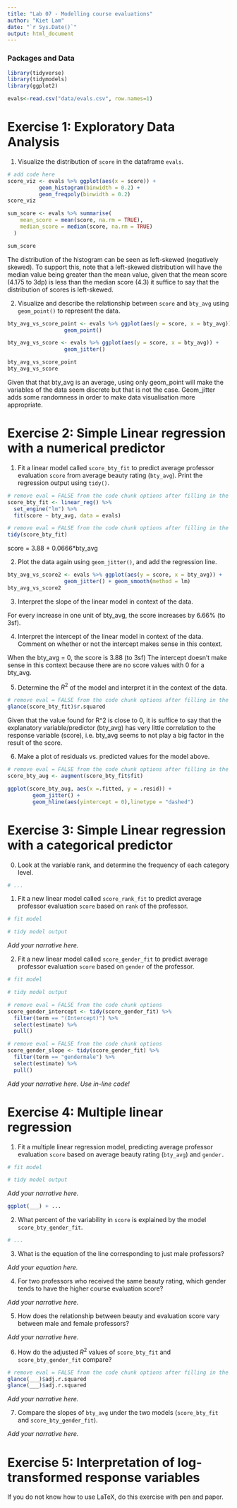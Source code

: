 ```yaml
---
title: "Lab 07 - Modelling course evaluations"
author: "Kiet Lam"
date: "`r Sys.Date()`"
output: html_document
---
```


### Packages and Data

```r
library(tidyverse)
library(tidymodels)
library(ggplot2)
```


```r
evals<-read.csv("data/evals.csv", row.names=1)
```


# Exercise 1: Exploratory Data Analysis

1.  Visualize the distribution of `score` in the dataframe `evals`.

```r
# add code here
score_viz <- evals %>% ggplot(aes(x = score)) +
          geom_histogram(binwidth = 0.2) + 
          geom_freqpoly(binwidth = 0.2)
score_viz

sum_score <- evals %>% summarise( 
    mean_score = mean(score, na.rm = TRUE),
    median_score = median(score, na.rm = TRUE)
  )

sum_score
```

The distribution of the histogram can be seen as left-skewed (negatively skewed). To support this, note that a left-skewed distribution will have the median value being greater than the mean value, given that the mean score (4.175 to 3dp) is less than the median score (4.3) it suffice to say that the distribution of scores is left-skewed.

2.  Visualize and describe the relationship between `score` and `bty_avg` using `geom_point()` to represent the data. 

```r
bty_avg_vs_score_point <- evals %>% ggplot(aes(y = score, x = bty_avg)) +
                  geom_point()

bty_avg_vs_score <- evals %>% ggplot(aes(y = score, x = bty_avg)) +
                  geom_jitter()

bty_avg_vs_score_point
bty_avg_vs_score
```

Given that that bty_avg is an average, using only geom_point will make the variables of the data seem discrete but that is not the case. Geom_jitter adds some randomness in order to make data visualisation more appropriate.

# Exercise 2: Simple Linear regression with a numerical predictor

1. Fit a linear model called `score_bty_fit` to predict average professor evaluation `score` from average beauty rating (`bty_avg`). Print the regression output using `tidy()`.

```r
# remove eval = FALSE from the code chunk options after filling in the blanks
score_bty_fit <- linear_reg() %>%
  set_engine("lm") %>%
  fit(score ~ bty_avg, data = evals)
```

```r
# remove eval = FALSE from the code chunk options after filling in the blanks
tidy(score_bty_fit)
```

score = 3.88 + 0.0666*bty_avg

2. Plot the data again using `geom_jitter()`, and add the regression line.

```r
bty_avg_vs_score2 <- evals %>% ggplot(aes(y = score, x = bty_avg)) +
                  geom_jitter() + geom_smooth(method = lm)
bty_avg_vs_score2
```

3. Interpret the slope of the linear model in context of the data.

For every increase in one unit of bty_avg, the score increases by 6.66% (to 3sf).

4. Interpret the intercept of the linear model in context of the data. Comment on whether or not the intercept makes sense in this context.

When the bty_avg = 0, the score is 3.88 (to 3sf) The intercept doesn't make sense in this context because there are no score values with 0 for a bty_avg.

5. Determine the $R^2$ of the model and interpret it in the context of the data.

```r
# remove eval = FALSE from the code chunk options after filling in the blanks
glance(score_bty_fit)$r.squared
```

Given that the value found for R^2 is close to 0, it is suffice to say that the explanatory variable/predictor (bty_avg) has very little correlation to the response variable (score), i.e. bty_avg seems to not play a big factor in the result of the score.

6. Make a plot of residuals vs. predicted values for the model above.

```r
# remove eval = FALSE from the code chunk options after filling in the blanks
score_bty_aug <- augment(score_bty_fit$fit)

ggplot(score_bty_aug, aes(x =.fitted, y = .resid)) + 
        geom_jitter() +
        geom_hline(aes(yintercept = 0),linetype = "dashed")

```

# Exercise 3: Simple Linear regression with a categorical predictor

0. Look at the variable rank, and determine the frequency of each category level.

```r
# ... 
```

1. Fit a new linear model called `score_rank_fit` to predict average professor evaluation `score` based on `rank` of the professor.

```r
# fit model

# tidy model output
```

*Add your narrative here.*

2. Fit a new linear model called `score_gender_fit` to predict average professor evaluation `score` based on `gender` of the professor. 

```r
# fit model

# tidy model output
```

```r
# remove eval = FALSE from the code chunk options
score_gender_intercept <- tidy(score_gender_fit) %>% 
  filter(term == "(Intercept)") %>%
  select(estimate) %>%
  pull()
```

```r
# remove eval = FALSE from the code chunk options
score_gender_slope <- tidy(score_gender_fit) %>% 
  filter(term == "gendermale") %>%
  select(estimate) %>%
  pull()
```

*Add your narrative here. Use in-line code!*

# Exercise 4: Multiple linear regression

1. Fit a multiple linear regression model, predicting average professor evaluation `score` based on average beauty rating (`bty_avg`) and `gender.`

```r
# fit model

# tidy model output
```

*Add your narrative here.*

```r
ggplot(___) + ...
```

2. What percent of the variability in `score` is explained by the model `score_bty_gender_fit`. 

```r
# ...
```


3. What is the equation of the line corresponding to just male professors?

*Add your equation here.*

4. For two professors who received the same beauty rating, which gender tends to have the higher course evaluation score?

*Add your narrative here.*

5. How does the relationship between beauty and evaluation score vary between male and female professors?

*Add your narrative here.*

6. How do the adjusted $R^2$ values of `score_bty_fit` and `score_bty_gender_fit` compare? 

```r
# remove eval = FALSE from the code chunk options after filling in the blanks
glance(___)$adj.r.squared
glance(___)$adj.r.squared
```

*Add your narrative here.*

7. Compare the slopes of `bty_avg` under the two models (`score_bty_fit` and `score_bty_gender_fit`).

*Add your narrative here.*

# Exercise 5: Interpretation of log-transformed response variables

If you do not know how to use LaTeX, do this exercise with pen and paper.
